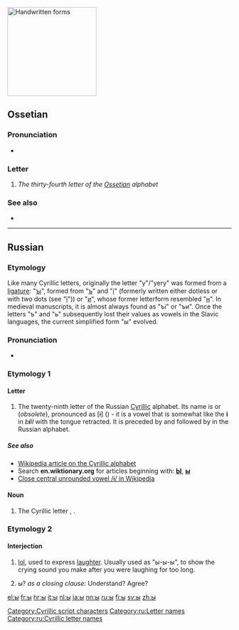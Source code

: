 {{character info/new|image=[[File:Cyrillic Y.png|200px]]|caption=Cyrillic letter '''Ы ы''' (''Ы ы''), normal above, italics below.}}
[[File:29-Russian alphabet-ы.svg|thumb|right|x200px|Handwritten forms]]
{{also|Appendix:Variations of "i"}}
==Ossetian==

===Pronunciation===
* {{qualifier|phoneme}} {{IPA|/ɨ/|lang=os}}

===Letter===
{{head|os|letter|sc=Cyrl|upper case|Ы}}

# ''The thirty-fourth letter of the [[Ossetian]] alphabet''

===See also===
* {{list:Cyrillic script letters/os}}

----

==Russian==

===Etymology===
Like many Cyrillic letters, originally the letter "y"/"yery" was formed from a [[ligature]]: "[[ꙑ]]", formed from "[[ъ]]" and "[[і]]" (formerly written either dotless or with two dots (see "[[ї]]")) or "[[и]]", whose former letterform resembled "[[н]]". In medieval manuscripts, it is almost always found as "ъі" or "ъи". Once the letters "ъ" and "ь" subsequently lost their values as vowels in the Slavic languages, the current simplified form "ы" evolved.

===Pronunciation===
* {{ru-IPA|ы}}

===Etymology 1===

====Letter====
{{head|ru|letter|lower case||upper case|Ы}}

# The twenty-ninth letter of the Russian [[Cyrillic]] alphabet. Its name is {{m|ru|ы}} or {{m|ru|еры́}} (''obsolete''), pronounced as [ɨ] ({{w|Close central unrounded vowel|close central unrounded vowel}}) - it is a vowel that is somewhat like the '''i''' in ''b'''i'''ll'' with the tongue retracted. It is preceded by {{m|ru|ъ|Ъ}} and followed by {{m|ru|ь|Ь}} in the Russian alphabet.

=====See also=====
* [[w:Cyrillic alphabet|Wikipedia article on the Cyrillic alphabet]]
* Search '''en.wiktionary.org''' for articles beginning with: '''[http://en.wiktionary.org/w/index.php?title=Special%3AAllpages&from=%D0%AB&namespace=0 Ы]''', '''[http://en.wiktionary.org/w/index.php?title=Special%3AAllpages&from=%D1%8B&namespace=0 ы]'''
* [[w:Close central unrounded vowel|Close central unrounded vowel /ɨ/ in Wikipedia]]

====Noun====
{{ru-noun||n-in|-}}

# The Cyrillic letter {{m|ru|ы|Ы}}, {{m|ru|ы}}.

===Etymology 2===

====Interjection====
{{head|ru|interjection}}

# {{lb|ru|Internet slang}} [[lol]], used to express [[laughter]]. Usually used as "ы-ы-ы", to show the crying sound you make after you were laughing for too long.
# {{lb|ru|Internet slang}} ы? ''as a closing clause'': Understand? Agree?

[[Category:Cyrillic script characters]]
[[Category:ru:Letter names]]
[[Category:ru:Cyrillic letter names]]

[[el:ы]]
[[fr:ы]]
[[hr:ы]]
[[it:ы]]
[[nl:ы]]
[[ja:ы]]
[[nn:ы]]
[[ru:ы]]
[[fi:ы]]
[[sv:ы]]
[[zh:ы]]
